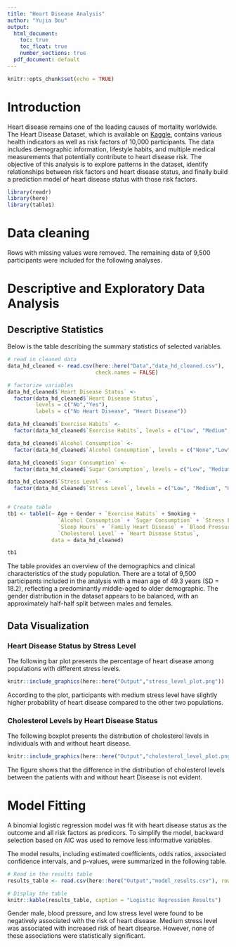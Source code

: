 ```yaml
---
title: "Heart Disease Analysis"
author: "Yujia Dou"
output:
  html_document: 
    toc: true
    toc_float: true  
    number_sections: true  
  pdf_document: default
---
```


```r
knitr::opts_chunk$set(echo = TRUE)
```

# Introduction

Heart disease remains one of the leading causes of mortality worldwide. The Heart Disease Dataset, which is available on [Kaggle](https://www.kaggle.com/datasets/oktayrdeki/heart-disease), contains various health indicators as well as risk factors of 10,000 participants. The data includes demographic information, lifestyle habits, and multiple medical measurements that potentially contribute to heart disease risk. The objective of this analysis is to explore patterns in the dataset, identify relationships between risk factors and heart disease status, and finally build a prediction model of heart disease status with those risk factors.


```r
library(readr)
library(here)
library(table1)
```

# Data cleaning
Rows with missing values were removed. The remaining data of 9,500 participants were included for the following analyses.

# Descriptive and Exploratory Data Analysis

## Descriptive Statistics

Below is the table describing the summary statistics of selected variables.

```r
# read in cleaned data
data_hd_cleaned <- read.csv(here::here("Data","data_hd_cleaned.csv"),
                            check.names = FALSE)

# factorize variables
data_hd_cleaned$`Heart Disease Status` <- 
  factor(data_hd_cleaned$`Heart Disease Status`,
         levels = c("No","Yes"),
         labels = c("No Heart Disease", "Heart Disease"))

data_hd_cleaned$`Exercise Habits` <- 
  factor(data_hd_cleaned$`Exercise Habits`, levels = c("Low", "Medium", "High"))

data_hd_cleaned$`Alcohol Consumption` <- 
  factor(data_hd_cleaned$`Alcohol Consumption`, levels = c("None","Low", "Medium", "High"))

data_hd_cleaned$`Sugar Consumption` <- 
  factor(data_hd_cleaned$`Sugar Consumption`, levels = c("Low", "Medium", "High"))

data_hd_cleaned$`Stress Level` <- 
  factor(data_hd_cleaned$`Stress Level`, levels = c("Low", "Medium", "High"))


# Create table
tb1 <- table1(~ Age + Gender + `Exercise Habits` + Smoking + 
                `Alcohol Consumption` + `Sugar Consumption` + `Stress Level` + 
                `Sleep Hours` + `Family Heart Disease` + `Blood Pressure` + 
                `Cholesterol Level` + `Heart Disease Status`, 
              data = data_hd_cleaned)

tb1

```

The table provides an overview of the demographics and clinical characteristics of the study population. There are a total of 9,500 participants included in the analysis with a mean age of 49.3 years (SD = 18.2), reflecting a predominantly middle-aged to older demographic. The gender distribution in the dataset appears to be balanced, with an approximately half-half split between males and females.

## Data Visualization

### Heart Disease Status by Stress Level 

The following bar plot presents the percentage of heart disease among populations with different stress levels.

```r
knitr::include_graphics(here::here("Output","stress_level_plot.png"))
```


According to the plot, participants with medium stress level have slightly higher probability of heart disease compared to the other two populations.

### Cholesterol Levels by Heart Disease Status

The following boxplot presents the distribution of cholesterol levels in individuals with and without heart disease.

```r
knitr::include_graphics(here::here("Output","cholesterol_level_plot.png"))
```

The figure shows that the difference in the distribution of cholesterol levels between the patients with and without heart Disease is not evident.

# Model Fitting

A binomial logistic regression model was fit with heart disease status as the outcome and all risk factors as predicors. To simplify the model, backward selection based on AIC was used to remove less informative variables.

The model results, including estimated coefficients, odds ratios, associated confidence intervals, and p-values, were summarized in the following table.

```r
# Read in the results table
results_table <- read.csv(here::here("Output","model_results.csv"), row.names = 1, check.names = FALSE)

# Display the table
knitr::kable(results_table, caption = "Logistic Regression Results")
```
Gender male, blood pressure, and low stress level were found to be negatively associated with the risk of heart disease. Medium stress level was associated with increased risk of heart disearse. However, none of these associations were statistically significant.
